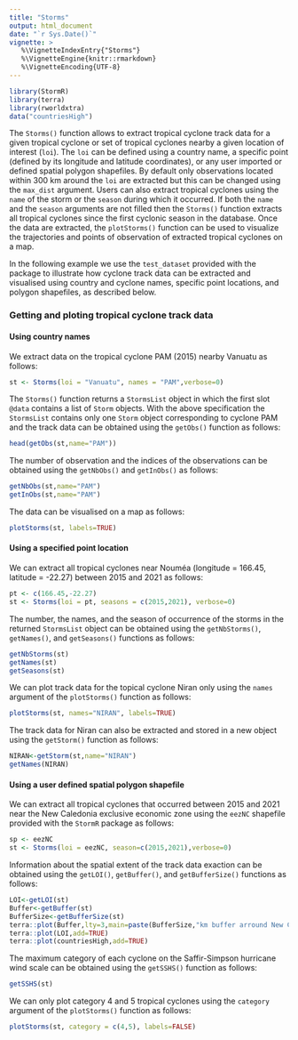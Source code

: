 ```yaml
---
title: "Storms"
output: html_document
date: "`r Sys.Date()`"
vignette: >
   %\VignetteIndexEntry{"Storms"}
   %\VignetteEngine{knitr::rmarkdown}
   %\VignetteEncoding{UTF-8}
---
```





``` r
library(StormR)
library(terra)
library(rworldxtra)
data("countriesHigh")
```

The `Storms()` function allows to extract tropical cyclone track data for a
given tropical cyclone or set of tropical cyclones nearby a given location of
interest (`loi`). The `loi` can be defined using a country name, a specific
point (defined by its longitude and latitude coordinates), or any user imported
or defined spatial polygon shapefiles. By default only observations located
within 300 km around the `loi` are extracted but this can be changed using the
`max_dist` argument. Users can also extract tropical cyclones using the `name`
of the storm or the `season` during which it occurred. If both the `name` and
the `season` arguments are not filled then the `Storms()` function extracts all
tropical cyclones since the first cyclonic season in the database. Once the data
are extracted, the `plotStorms()` function can be used to visualize the
trajectories and points of observation of extracted tropical cyclones on a map.

In the following example we use the `test_dataset` provided with the package to
illustrate how cyclone track data can be extracted and visualised using country
and cyclone names, specific point locations, and polygon shapefiles, as
described below.

### Getting and ploting tropical cyclone track data

#### Using country names

We extract data on the tropical cyclone PAM (2015) nearby Vanuatu as follows:  

``` r
st <- Storms(loi = "Vanuatu", names = "PAM",verbose=0)
```

The `Storms()` function returns a `StormsList` object in which the first slot
`@data` contains a list of `Storm` objects. With the above specification the
`StormsList` contains only one `Storm` object corresponding to cyclone PAM and
the track data can be obtained using the `getObs()` function as follows:

``` r
head(getObs(st,name="PAM"))
```

The number of observation and the indices of the observations can be obtained
using the `getNbObs()` and `getInObs()` as follows:

``` r
getNbObs(st,name="PAM")
getInObs(st,name="PAM")
```

The data can be visualised on a map as follows:

``` r
plotStorms(st, labels=TRUE)
```

#### Using a specified point location

We can extract all tropical cyclones near Nouméa (longitude = 166.45, latitude =
-22.27) between 2015 and 2021 as follows:

``` r
pt <- c(166.45,-22.27)
st <- Storms(loi = pt, seasons = c(2015,2021), verbose=0)
```

The number, the names, and the season of occurrence of the storms in the
returned `StormsList` object can be obtained using the `getNbStorms()`,
`getNames()`, and `getSeasons()` functions as follows:

``` r
getNbStorms(st)
getNames(st)
getSeasons(st)
```

We can plot track data for the topical cyclone Niran only using the `names`
argument of the `plotStorms()` function as follows:

``` r
plotStorms(st, names="NIRAN", labels=TRUE)
```

The track data for Niran can also be extracted and stored in a new object using
the `getStorm()` function as follows:

``` r
NIRAN<-getStorm(st,name="NIRAN")
getNames(NIRAN)
```

#### Using a user defined spatial polygon shapefile 

We can extract all tropical cyclones that occurred between 2015 and 2021 near
the New Caledonia exclusive economic zone using the `eezNC` shapefile provided
with the `StormR` package as follows:

``` r
sp <- eezNC
st <- Storms(loi = eezNC, season=c(2015,2021),verbose=0)
```

Information about the spatial extent of the track data exaction can be obtained
using the `getLOI()`, `getBuffer()`, and `getBufferSize()` functions as follows:

``` r
LOI<-getLOI(st)
Buffer<-getBuffer(st)
BufferSize<-getBufferSize(st)
terra::plot(Buffer,lty=3,main=paste(BufferSize,"km buffer arround New Caledonian EEZ",sep=" "))
terra::plot(LOI,add=TRUE)
terra::plot(countriesHigh,add=TRUE)
```

The maximum category of each cyclone on the Saffir-Simpson hurricane wind scale
can be obtained using the `getSSHS()` function as follows:

``` r
getSSHS(st)
```

We can only plot category 4 and 5 tropical cyclones using the `category`
argument of the `plotStorms()` function as follows:

``` r
plotStorms(st, category = c(4,5), labels=FALSE)
```
